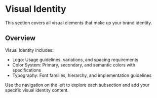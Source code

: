 # Visual Identity

This section covers all visual elements that make up your brand identity.

## Overview

Visual Identity includes:
- Logo: Usage guidelines, variations, and spacing requirements
- Color System: Primary, secondary, and semantic colors with specifications
- Typography: Font families, hierarchy, and implementation guidelines

Use the navigation on the left to explore each subsection and add your specific visual identity content.